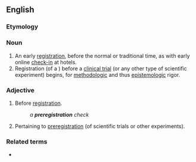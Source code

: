 ==English==

===Etymology===
{{prefix|en|pre|registration}}

===Noun===
{{en-noun|~}}
{{wikipedia|preregistration (science)}}

# An early [[registration]], before the normal or traditional time, as with early online [[check-in]] at hotels.
# Registration (of a {{w|study design}}) before a [[clinical trial]] (or any other type of scientific experiment) begins, for [[methodology|methodologic]] and thus [[epistemology|epistemologic]] rigor.

===Adjective===
{{en-adj|-}}

# Before [[registration]].
#: ''a '''preregistration''' check''
# {{lb|en|In attributive position, as noun adjunct}} Pertaining to [[#Noun|preregistration]] (of scientific trials or other experiments).

===Related terms===
* {{l|en|preregister}}